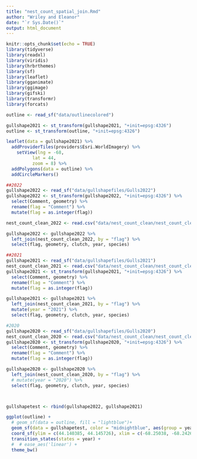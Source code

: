 ```yaml
---
title: "nest_count_spatial_join.Rmd"
author: "Wriley and Eleanor"
date: "`r Sys.Date()`"
output: html_document
---
```


```r
knitr::opts_chunk$set(echo = TRUE)
library(tidyverse)
library(readxl)
library(viridis)
library(hrbrthemes)
library(sf)
library(leaflet)
library(gganimate)
library(ggimage)
library(gifski)
library(transformr)
library(forcats)
```

```r
outline <- read_sf("data/outlinecolored")

gullshape2021 <- st_transform(gullshape2021, "+init=epsg:4326")
outline <- st_transform(outline, "+init=epsg:4326")

leaflet(data = gullshape2021) %>% 
  addProviderTiles(providers$Esri.WorldImagery) %>% 
    setView(lng = -68, 
          lat = 44, 
          zoom = 8) %>%
  addPolygons(data = outline) %>% 
  addCircleMarkers()

```


```r
##2022
gullshape2022 <- read_sf("data/gullshapefiles/Gulls2022")
gullshape2022 <- st_transform(gullshape2022, "+init=epsg:4326") %>%
  select(Comment, geometry) %>%
  rename(flag = "Comment") %>%
  mutate(flag = as.integer(flag))

nest_count_clean_2022 <- read.csv("data/nest_count_clean/nest_count_clean_2022.csv")

gullshape2022 <- gullshape2022 %>%
  left_join(nest_count_clean_2022, by = "flag") %>%
  select(flag, geometry, clutch, year, species)

##2021
gullshape2021 <- read_sf("data/gullshapefiles/Gulls2021")
nest_count_clean_2021 <- read.csv("data/nest_count_clean/nest_count_clean_2021.csv")
gullshape2021 <- st_transform(gullshape2021, "+init=epsg:4326") %>%
  select(Comment, geometry) %>%
  rename(flag = "Comment") %>%
  mutate(flag = as.integer(flag))

gullshape2021 <- gullshape2021 %>%
  left_join(nest_count_clean_2021, by = "flag") %>%
  mutate(year = "2021") %>%
  select(flag, geometry, clutch, year, species)

#2020
gullshape2020 <- read_sf("data/gullshapefiles/Gulls2020")
nest_count_clean_2020 <- read.csv("data/nest_count_clean/nest_count_clean_2020.csv")
gullshape2020 <- st_transform(gullshape2020, "+init=epsg:4326") %>%
  select(Comment, geometry) %>%
  rename(flag = "Comment") %>%
  mutate(flag = as.integer(flag))

gullshape2020 <- gullshape2020 %>%
  left_join(nest_count_clean_2020, by = "flag") %>%
  # mutate(year = "2020") %>%
  select(flag, geometry, clutch, year, species)



gullshapetest <- rbind(gullshape2022, gullshape2021)


```

```r
ggplot(outline) +
  # geom_sf(data = outline, fill = "lightblue")+
  geom_sf(data = gullshapetest, color = "midnightblue", aes(group = year)) +
  coord_sf(ylim = c(44.140385, 44.145726), xlim = c(-68.25038, -68.242629), expand = FALSE) + 
  transition_states(states = year) +
  #  # ease_aes('linear') +
  theme_bw()

```

